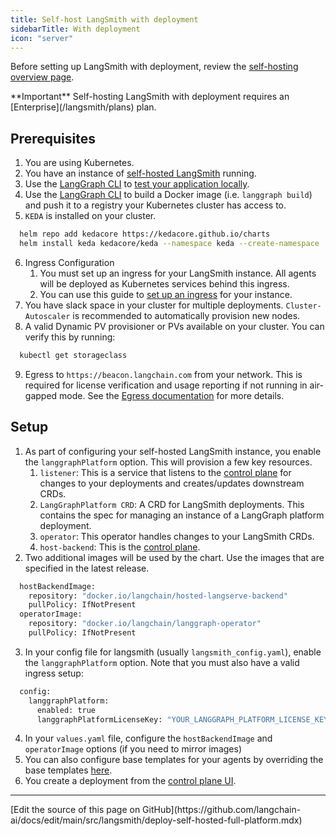```yaml
---
title: Self-host LangSmith with deployment
sidebarTitle: With deployment
icon: "server"
---
```


Before setting up LangSmith with deployment, review the [self-hosting overview page](/langsmith/self-hosted#langsmith-with-deployment).

<Info>
**Important**
Self-hosting LangSmith with deployment requires an [Enterprise](/langsmith/plans) plan.
</Info>

## Prerequisites

1. You are using Kubernetes.
2. You have an instance of [self-hosted LangSmith](/langsmith/kubernetes) running.
3. Use the [LangGraph CLI](/langsmith/cli) to [test your application locally](/langsmith/local-server).
4. Use the [LangGraph CLI](/langsmith/cli) to build a Docker image (i.e. `langgraph build`) and push it to a registry your Kubernetes cluster has access to.
5. `KEDA` is installed on your cluster.
```bash
  helm repo add kedacore https://kedacore.github.io/charts
  helm install keda kedacore/keda --namespace keda --create-namespace
```
6. Ingress Configuration
    1. You must set up an ingress for your LangSmith instance. All agents will be deployed as Kubernetes services behind this ingress.
    2. You can use this guide to [set up an ingress](/langsmith/self-host-ingress) for your instance.
7. You have slack space in your cluster for multiple deployments. `Cluster-Autoscaler` is recommended to automatically provision new nodes.
8. A valid Dynamic PV provisioner or PVs available on your cluster. You can verify this by running:
```bash
  kubectl get storageclass
```
9. Egress to `https://beacon.langchain.com` from your network. This is required for license verification and usage reporting if not running in air-gapped mode. See the [Egress documentation](/langsmith/egress-metrics-metadata) for more details.

## Setup

1. As part of configuring your self-hosted LangSmith instance, you enable the `langgraphPlatform` option. This will provision a few key resources.
    1. `listener`: This is a service that listens to the [control plane](/langsmith/control-plane) for changes to your deployments and creates/updates downstream CRDs.
    2. `LangGraphPlatform CRD`: A CRD for LangSmith deployments. This contains the spec for managing an instance of a LangGraph platform deployment.
    3. `operator`: This operator handles changes to your LangSmith CRDs.
    4. `host-backend`: This is the [control plane](/langsmith/control-plane).
2. Two additional images will be used by the chart. Use the images that are specified in the latest release.
```bash
  hostBackendImage:
    repository: "docker.io/langchain/hosted-langserve-backend"
    pullPolicy: IfNotPresent
  operatorImage:
    repository: "docker.io/langchain/langgraph-operator"
    pullPolicy: IfNotPresent
```
3. In your config file for langsmith (usually `langsmith_config.yaml`), enable the `langgraphPlatform` option. Note that you must also have a valid ingress setup:
```bash
  config:
    langgraphPlatform:
      enabled: true
      langgraphPlatformLicenseKey: "YOUR_LANGGRAPH_PLATFORM_LICENSE_KEY"
```
4. In your `values.yaml` file, configure the `hostBackendImage` and `operatorImage` options (if you need to mirror images)
5. You can also configure base templates for your agents by overriding the base templates [here](https://github.com/langchain-ai/helm/blob/main/charts/langsmith/values.yaml#L898).
6. You create a deployment from the [control plane UI](/langsmith/control-plane#control-plane-ui).

---

<Callout icon="pen-to-square" iconType="regular">
  [Edit the source of this page on GitHub](https://github.com/langchain-ai/docs/edit/main/src/langsmith/deploy-self-hosted-full-platform.mdx)
</Callout>
